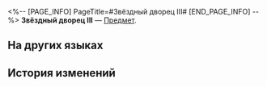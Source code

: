 <%-- [PAGE_INFO]
PageTitle=#Звёздный дворец III#
[END_PAGE_INFO] --%>
{{Предмет Инфобокс
|id          = 252396
|Изображение = Предмет Звёздный дворец III.png
|Тип         = 
|Инвентарь   = 
|Редкость    = 5
|Эффект      = 
|Описание    = Соберите набор карточек воспоминаний, чтобы получить усиление.
}}
{{Описание|Ваши воспоминания об Освоении могут стать источником вдохновения для игры.}}
'''Звёздный дворец III''' — [[Предмет]].

==На других языках==
{{На других языках
|en   = Palace of Astrum (III)
|zhs  = 司辰宫-Ⅲ
|zht  = 司辰宮-Ⅲ
|ja   = 司辰宮-III
|ko   = 사진궁-Ⅲ
|es   = Palacio Astrum&nbsp;III
|fr   = Palais de l'Astrum (III)
|ru   = Звёздный дворец III
|th   = Palace of Astrum III
|vi   = Tư Thần Cung-III
|de   = Palast von Astrum (III)
|id   = Palace of Astrum III
|pt   = Palácio de Astrum (III)
}}

==История изменений==
{{История изменений|3.5}}